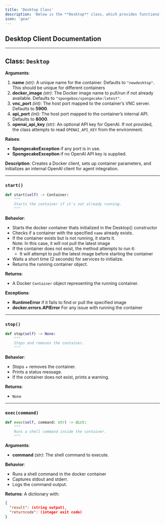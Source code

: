 ```yaml
---
title: 'Desktop Class'
description: 'Below is the **Desktop** class, which provides functionality for managing and interacting with a Docker container that simulates a Linux desktop environment. This class enables you to control mouse/keyboard actions, retrieve screenshots, and integrate with OpenAI for higher-level agent logic.'
icon: 'gear'
---
```



## Desktop Client Documentation


---

## Class: `Desktop`

**Arguments**:
1. **name** *(str)*: A unique name for the container. Defaults to `"newdesktop"`. This should be unique for different containers
2. **docker_image** *(str)*: The Docker image name to pull/run if not already available. Defaults to `"spongebox/spongecake:latest"`.
3. **vnc_port** *(int)*: The host port mapped to the container’s VNC server. Defaults to **5900**.
4. **api_port** *(int)*: The host port mapped to the container’s internal API. Defaults to **8000**.
5. **openai_api_key** *(str)*: An optional API key for OpenAI. If not provided, the class attempts to read `OPENAI_API_KEY` from the environment.

**Raises**:
- **SpongecakeException** if any port is in use.
- **SpongecakeException** if no OpenAI API key is supplied.

**Description**: Creates a Docker client, sets up container parameters, and initializes an internal OpenAI client for agent integration.

---

### **`start()`**

```python
def start(self) -> Container:
    """
    Starts the container if it's not already running.
    """
```

**Behavior**:
- Starts the docker container thats initialized in the Desktop() constructor
- Checks if a container with the specified `name` already exists.
- If the container exists but is not running, it starts it.  
  Note: In this case, it will not pull the latest image
- If the container does not exist, the method attempts to run it:
  - It will attempt to pull the latest image before starting the container
- Waits a short time (2 seconds) for services to initialize.
- Returns the running container object.

**Returns**:
- A Docker `Container` object representing the running container.

**Exceptions**:
- **RuntimeError** if it fails to find or pull the specified image
- **docker.errors.APIError** For any issue with running the container
---

### **`stop()`**

```python
def stop(self) -> None:
    """
    Stops and removes the container.
    """
```

**Behavior**:
- Stops + removes the container.
- Prints a status message.
- If the container does not exist, prints a warning.

**Returns**:
- `None`

---

### **`exec(command)`**

```python
def exec(self, command: str) -> dict:
    """
    Runs a shell command inside the container.
    """
```

**Arguments**:
- **command** *(str)*: The shell command to execute.

**Behavior**:
- Runs a shell command in the docker container
- Captures stdout and stderr.
- Logs the command output.

**Returns**:
A dictionary with:
```json
{
  "result": (string output),
  "returncode": (integer exit code)
}
```